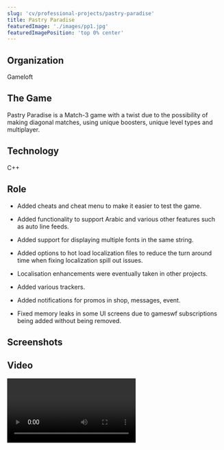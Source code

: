 ```yaml
---
slug: 'cv/professional-projects/pastry-paradise'
title: Pastry Paradise
featuredImage: './images/pp1.jpg'
featuredImagePosition: 'top 0% center'
---
```



## Organization

Gameloft

## The Game

Pastry Paradise is a Match-3 game with a twist due to the possibility of making diagonal matches, using unique boosters,
unique level types and multiplayer.

## Technology

C++

## Role

-   Added cheats and cheat menu to make it easier to test the game.

-   Added functionality to support Arabic and various other features such as auto line feeds.

-   Added support for displaying multiple fonts in the same string.

-   Added options to hot load localization files to reduce the turn around time when fixing localization spill out
    issues.

-   Localisation enhancements were eventually taken in other projects.

-   Added various trackers.

-   Added notifications for promos in shop, messages, event.

-   Fixed memory leaks in some UI screens due to gameswf subscriptions being added without being removed.

## Screenshots

<ImageGallery relativeDirectory={props.path} />

## Video

<Video src="https://www.youtube.com/embed/-15ZjsgRNDE" title="Pastry Paradise Video" />

## Downloads

[Itunes App Store](https://itunes.apple.com/app/id901836862)

[Google Play](https://play.google.com/store/apps/details?id=com.gameloft.android.ANMP.GloftPAHM)
